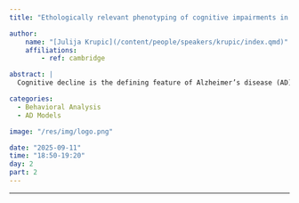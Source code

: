 ```yaml
---
title: "Ethologically relevant phenotyping of cognitive impairments in AD model mice"

author:
    name: "[Julija Krupic](/content/people/speakers/krupic/index.qmd)"
    affiliations:
        - ref: cambridge

abstract: |
  Cognitive decline is the defining feature of Alzheimer’s disease (AD) and the primary endpoint in pre-clinical AD studies. I will present how our newly developed home-cage monitoring system (“smart-Kage”) enables high-throughput, fully automated phenotyping of ethologically relevant mouse behaviours to reveal how cognitive and other behavioural deficits progress over time in early Tauopathy mouse models.

categories:
  - Behavioral Analysis
  - AD Models

image: "/res/img/logo.png"

date: "2025-09-11"
time: "18:50-19:20"
day: 2
part: 2
---
```


***

<!-- <object data="/res/quarto.pdf" type="application/pdf" width="100%" height="600">
</object>  -->